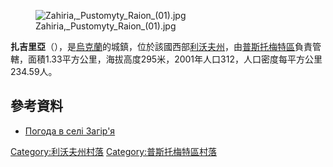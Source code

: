 {{coord|49|42|16|N|24|2|49|E|scale:100000|display=title}}

[[Image:Zahiria,_Pustomyty_Raion_(01).jpg|right]]

'''扎吉里亞'''（{{lang-uk|Загір'я}}），是[[烏克蘭|烏克蘭]]的城鎮，位於該國西部[[利沃夫州|利沃夫州]]，由[[普斯托梅特區|普斯托梅特區]]負責管轄，面積1.33平方公里，海拔高度295米，2001年人口312，人口密度每平方公里234.59人。

==參考資料==
* [http://weather.in.ua/ua/l'vovskaja/8160 Погода в селі Загір'я] {{Wayback|url=http://weather.in.ua/ua/l'vovskaja/8160 |date=20111221161157 }}

[[Category:利沃夫州村落|Category:利沃夫州村落]]
[[Category:普斯托梅特區村落|Category:普斯托梅特區村落]]


{{Lviv-geo-stub}}